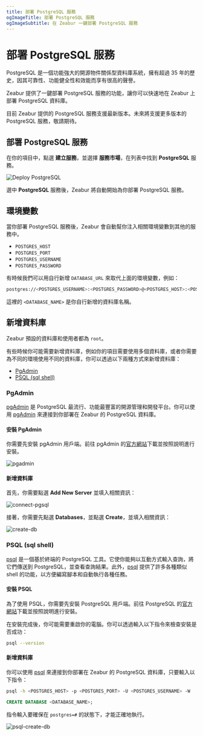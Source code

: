 ```yaml
---
title: 部署 PostgreSQL 服務
ogImageTitle: 部署 PostgreSQL 服務
ogImageSubtitle: 在 Zeabur 一鍵部署 PostgreSQL 服務
---
```



# 部署 PostgreSQL 服務

PostgreSQL 是一個功能強大的開源物件關係型資料庫系統，擁有超過 35 年的歷史，因其可靠性、功能健全性和效能而享有很高的聲譽。

Zeabur 提供了一鍵部署 PostgreSQL 服務的功能，讓你可以快速地在 Zeabur 上部署 PostgreSQL 資料庫。

<Callout type="info" emoji="ℹ️">
  目前 Zeabur 提供的 PostgreSQL 服務支援最新版本。未來將支援更多版本的
  PostgreSQL 服務，敬請期待。
</Callout>

## 部署 PostgreSQL 服務

在你的項目中，點選 **建立服務**，並選擇 **服務市場**，在列表中找到 **PostgreSQL** 服務。

![Deploy PostgreSQL](/marketplace/postgresql/deploy.png)

選中 **PostgreSQL** 服務後，Zeabur 將自動開始為你部署 PostgreSQL 服務。

## 環境變數

當你部署 PostgreSQL 服務後，Zeabur 會自動幫你注入相關環境變數到其他的服務中。

- `POSTGRES_HOST`
- `POSTGRES_PORT`
- `POSTGRES_USERNAME`
- `POSTGRES_PASSWORD`

有時候我們可以用自行新增 `DATABASE_URL` 來取代上面的環境變數，例如：

```bash copy
postgres://<POSTGRES_USERNAME>:<POSTGRES_PASSWORD>@<POSTGRES_HOST>:<POSTGRES_PORT>/<DATABASE_NAME>
```

這裡的 `<DATABASE_NAME>` 是你自行新增的資料庫名稱。

## 新增資料庫

Zeabur 預設的資料庫和使用者都為 `root`。

有些時候你可能需要新增資料庫，例如你的項目需要使用多個資料庫，或者你需要為不同的環境使用不同的資料庫，你可以透過以下兩種方式來新增資料庫：

- [PgAdmin](#pgadmin)
- [PSQL (sql shell)](#psql-sql-shell)

### PgAdmin

[pgAdmin](https://www.pgadmin.org/) 是 PostgreSQL 最流行、功能最豐富的開源管理和開發平台。你可以使用 [pgAdmin](https://www.pgadmin.org/) 來連接到你部署在 Zeabur 的 PostgreSQL 資料庫。

#### 安裝 PgAdmin

你需要先安裝 pgAdmin 用戶端。前往 pgAdmin 的[官方網站](https://www.pgadmin.org/download/)下載並按照說明進行安裝。

![pgadmin](/databases/pgsql/pgadmin.jpg)

#### 新增資料庫

首先，你需要點選 **Add New Server** 並填入相關資訊：

![connect-pgsql](/databases/pgsql/connect-pgsql.png)

接著，你需要先點選 **Databases**，並點選 **Create**，並填入相關資訊：

![create-db](/databases/pgsql/create-db.png)

### PSQL (sql shell)

[psql](https://www.postgresql.org/docs/current/app-psql.html) 是一個基於終端的 PostgreSQL 工具。它使你能夠以互動方式輸入查詢，將它們傳送到 PostgreSQL，並查看查詢結果。此外，[psql](https://www.postgresql.org/docs/current/app-psql.html) 提供了許多各種類似 shell 的功能，以方便編寫腳本和自動執行各種任務。

#### 安裝 PSQL

為了使用 PSQL，你需要先安裝 PostgreSQL 用戶端。前往 PostgreSQL 的[官方網站](https://www.postgresql.org/download/)下載並按照說明進行安裝。

在安裝完成後，你可能需要重啟你的電腦。你可以透過輸入以下指令來檢查安裝是否成功：

```bash copy
psql --version
```

#### 新增資料庫

你可以使用 [psql](https://www.postgresql.org/docs/current/app-psql.html) 來連接到你部署在 Zeabur 的 PostgreSQL 資料庫，只要輸入以下指令：

```bash copy
psql -h <POSTGRES_HOST> -p <POSTGRES_PORT> -U <POSTGRES_USERNAME> -W
```

```sql copy
CREATE DATABASE <DATABASE_NAME>;
```

指令輸入要確保在 `postgres=#` 的狀態下，才能正確地執行。

![psql-create-db](/databases/pgsql/psql-create-db.png)
